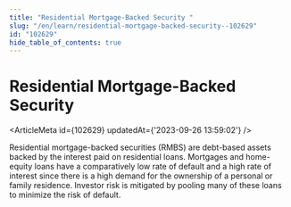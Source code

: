 ```yaml
---
title: "Residential Mortgage-Backed Security "
slug: "/en/learn/residential-mortgage-backed-security--102629"
id: "102629"
hide_table_of_contents: true
---
```



# Residential Mortgage-Backed Security 

<ArticleMeta id={102629} updatedAt={'2023-09-26 13:59:02'} />
<div className='border-solid border-b border-t-0 my-4 border-[var(--ifm-color-gray-300)]' />

Residential mortgage-backed securities (RMBS) are debt-based assets backed by the interest paid on residential loans. Mortgages and home-equity loans have a comparatively low rate of default and a high rate of interest since there is a high demand for the ownership of a personal or family residence. Investor risk is mitigated by pooling many of these loans to minimize the risk of default.
